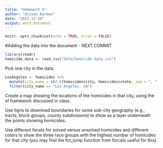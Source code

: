 ```yaml
---
title: "Homework 5"
author: "Alison Barbee"
date: "2022-11-30"
output: word_document
---
```


```r
knitr::opts_chunk$set(echo = TRUE, error = FALSE)
```

#Adding the data into the document - NEXT COMMIT

```r
library(readr)
homicide_data <- read_csv("data/homicide-data.csv")

```


Pick one city in the data. 

```r

LosAngeles <- homicides %>%
  mutate(city_name = str_c(homicides$city, homicides$state, sep = ", ")) %>%
  filter(city_name == "Los Angeles, CA")

```

Create a map showing the locations of the homicides in that city, using the sf framework discussed in class.
 
Use tigris to download boundaries for some sub-city geography (e.g., tracts, block groups, county subdivisions) to show as a layer underneath the points showing homicides. 

Use different facets for solved versus unsolved homicides and different colors to show the three race groups with the highest number of homicides for that city (you may find the fct_lump function from forcats useful for this).




